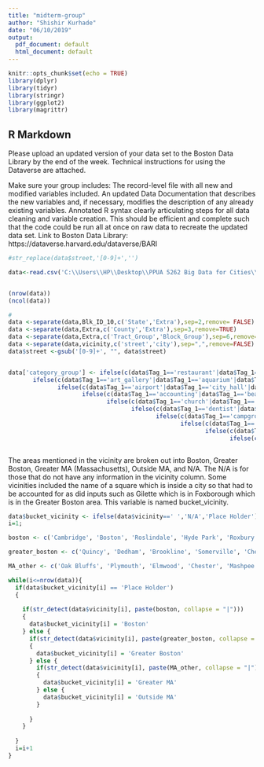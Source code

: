 ---
title: "midterm-group"
author: "Shishir Kurhade"
date: "06/10/2019"
output:
  pdf_document: default
  html_document: default
---

```{r setup, include=FALSE}
knitr::opts_chunk$set(echo = TRUE)
library(dplyr)
library(tidyr)
library(stringr)
library(ggplot2)
library(magrittr)

```

## R Markdown

Please upload an updated version of your data set to the Boston Data Library by the end of the week. Technical instructions for using the Dataverse are attached.

Make sure your group includes:
The record-level file with all new and modified variables included.
An updated Data Documentation that describes the new variables and, if necessary, modifies the description of any already existing variables.
Annotated R syntax clearly articulating steps for all data cleaning and variable creation. This should be efficient and complete such that the code could be run all at once on raw data to recreate the updated data set.
Link to Boston Data Library: https://dataverse.harvard.edu/dataverse/BARI



```{r, echo=FALSE}




#str_replace(data$street,'[0-9]+','')
```
```{r}
data<-read.csv('C:\\Users\\HP\\Desktop\\PPUA 5262 Big Data for Cities\\Data Assignments\\Assignment 1\\places.csv')


(nrow(data))
(ncol(data))

#
data <-separate(data,Blk_ID_10,c('State','Extra'),sep=2,remove= FALSE)
data <-separate(data,Extra,c('County','Extra'),sep=3,remove=TRUE)
data <-separate(data,Extra,c('Tract_Group','Block_Group'),sep=6,remove=TRUE)
data <-separate(data,vicinity,c('street','city'),sep=",",remove=FALSE)
data$street <-gsub('[0-9]+', "", data$street)


data['category_group'] <- ifelse(c(data$Tag_1=='restaurant'|data$Tag_1=='meal_delivery'|data$Tag_1=='meal_takeaway'|data$Tag_1=='bakery'|data$Tag_1=='cafe'|data$Tag_1=='bar'|data$Tag_1=='convenience_store'|data$Tag_1=='liquor_store'|data$Tag_1=='supermarket'|data$Tag_1=='food'),'food_drink',
       ifelse(c(data$Tag_1=='art_gallery'|data$Tag_1=='aquarium'|data$Tag_1=='amusement_park'|data$Tag_1=='bowling_alley'|data$Tag_1=='casino'|data$Tag_1=='movie_rental'|data$Tag_1=='movie_theater'|data$Tag_1=='museum'|data$Tag_1=='night_club'|data$Tag_1=='shopping_mall'|data$Tag_1=='tourist_attraction'|data$Tag_1=='zoo'|data$Tag_1=='stadium'),'entertainment',
              ifelse(c(data$Tag_1=='airport'|data$Tag_1=='city_hall'|data$Tag_1=='courthouse'|data$Tag_1=='fire_station'|data$Tag_1=='library'|data$Tag_1=='local_government_office'|data$Tag_1=='post_office'|data$Tag_1=='police'|data$Tag_1=='park'),'municipal',
                     ifelse(c(data$Tag_1=='accounting'|data$Tag_1=='beauty_salon'|data$Tag_1=='bicycle_store'|data$Tag_1=='car_rental'|data$Tag_1=='car_dealer'|data$Tag_1=='car_repair'|data$Tag_1=='book_store'|data$Tag_1=='car_wash'|data$Tag_1=='clothing_store'|data$Tag_1=='department_store'|data$Tag_1=='drugstore'|data$Tag_1=='electronics_store'|data$Tag_1=='florist'|data$Tag_1=='funeral_home'|data$Tag_1=='furniture_store'|data$Tag_1=='hair_care'|data$Tag_1=='jewelry_store'|data$Tag_1=='home_goods_store'|data$Tag_1=='insurance_agency'|data$Tag_1=='laundry'|data$Tag_1=='hardware_store'|data$Tag_1=='locksmith'|data$Tag_1=='pet_store'|data$Tag_1=='painter'|data$Tag_1=='moving_company'|data$Tag_1=='pharmacy'|data$Tag_1=='plumber'|data$Tag_1=='shoe_store'|data$Tag_1=='store'|data$Tag_1=='travel_agency'|data$Tag_1=='spa'|data$Tag_1=='roofing_contractor'|data$Tag_1=='real_estate_agency'|data$Tag_1=='bank'|data$Tag_1=='gas_station'|data$Tag_1=='atm'|data$Tag_1=='storage'|data$Tag_1=='finance'|data$Tag_1=='general_contractor'|data$Tag_1=='electrician'|data$Tag_1=='lawyer'),'goods_services',
                            ifelse(c(data$Tag_1=='church'|data$Tag_1=='hindu_temple'|data$Tag_1=='mosque'|data$Tag_1=='synagogue'),'place_of_worship',
                                   ifelse(c(data$Tag_1=='dentist'|data$Tag_1=='doctor'|data$Tag_1=='physiotherapist'|data$Tag_1=='veterinary_care'|data$Tag_1=='gym'|data$Tag_1=='hospital'),'health',
                                          ifelse(c(data$Tag_1=='campground'|data$Tag_1=='lodging'|data$Tag_1=='rv_park'),'lodging',
                                                 ifelse(c(data$Tag_1=='school'|data$Tag_1=='secondary_school'|data$Tag_1=='primary_school'|data$Tag_1=='university'),'education',
                                                        ifelse(c(data$Tag_1=='cemetery'|data$Tag_1=='embassy'),'other',
                                                               ifelse(c(data$Tag_1=='parking'|data$Tag_1=='taxi_stand'|data$Tag_1=='bus_station'|data$Tag_1=='transit_station'|data$Tag_1=='train_station'|data$Tag_1=='subway_station'),'parking_transportation','no_tag'))))))))))



```

The areas mentioned in the vicinity are broken out into Boston, Greater Boston, Greater MA (Massachusetts), Outside MA, and N/A. The N/A is for those that do not have any information in the vicinity column. Some vicinities included the name of a square which is inside a city so that had to be accounted for as did inputs such as Gilette which is in Foxborough which is in the Greater Boston area. This variable is named bucket_vicinity.
```{r}
data$bucket_vicinity <- ifelse(data$vicinity==' ','N/A','Place Holder')
i=1;

boston <- c('Cambridge', 'Boston', 'Roslindale', 'Hyde Park', 'Roxbury', 'Jamaica Plain', 'Brighton', 'Dorchester', 'Charlestown', 'Chestnut Hill', 'Allston', 'Mattapan', 'Readville', 'Mission Hill', 'Neponset', 'South End')

greater_boston <- c('Quincy', 'Dedham', 'Brookline', 'Somerville', 'Chelsea', 'Braintree', 'Weymouth', 'Newton', 'Scituate', 'Norwood', 'Watertown', 'Milton', 'Winthrop', 'Medford', 'Everett', 'Arlington', 'Nahant', 'Revere', 'Malden', 'Canton', 'Hingham', 'Lynn', 'Needham', 'North Reading', 'Waltham', 'Burlington', 'Lexington', 'Randolph', 'Wakefield', 'Concord', 'Saugus', 'Natick', 'Wellesley', 'Ipswich', 'Medfield', 'Sloughton', 'Salem', 'Worcester', 'Walpole', 'Melrose', 'Swampscott', 'Peabody', 'Haverhill', 'Framingham', 'Quincy', 'Worcester', 'Stoneham', 'Tewksbury', 'Woburn', 'Pembroke', 'Winter Hill', 'Belmont', 'Wollaston', 'Hull', 'Acton', 'Cohasset', 'Wrentham', 'Gillette', 'Accord', 'Norwell', 'Westwood', 'Squantum', 'Danvers', 'Wenham', 'Marblehead', 'Georgetown', 'Rutland', 'Norfolk')

MA_other <- c('Oak Bluffs', 'Plymouth', 'Elmwood', 'Chester', 'Mashpee', 'Kingston', 'Truro', 'Minot')

while(i<=nrow(data)){
  if(data$bucket_vicinity[i] == 'Place Holder')
  {
    
    if(str_detect(data$vicinity[i], paste(boston, collapse = "|")))
    {
      data$bucket_vicinity[i] = 'Boston'
    } else {
      if(str_detect(data$vicinity[i], paste(greater_boston, collapse = "|")))
      {
        data$bucket_vicinity[i] = 'Greater Boston' 
      } else {
        if(str_detect(data$vicinity[i], paste(MA_other, collapse = "|")))
        {
          data$bucket_vicinity[i] = 'Greater MA' 
        } else {
          data$bucket_vicinity[i] = 'Outside MA' 
        }
        
      }
    }
    
  }
  i=i+1
}
```



